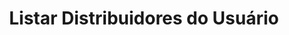 ---
title: "Listar Distribuidores do Usuário"
api: "GET https://regis.app.byefive.com.br/rest/users/{id}/dealers"
description: "Lista os IDs de distribuidores associados ao usuário"
---